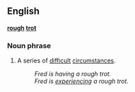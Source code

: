 ==English==
'''[[rough]] [[trot]]'''

===Noun phrase===
#A series of [[difficult]] [[circumstance]]s.
#:''Fred is having a rough trot.''
#:''Fred is [[experience|experiencing]] a rough trot.''
{{cat|Idioms}}